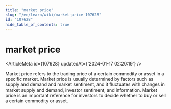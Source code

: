 ```yaml
---
title: "market price"
slug: "/en/learn/wiki/market-price-107628"
id: "107628"
hide_table_of_contents: true
---
```



# market price

<ArticleMeta id={107628} updatedAt={'2024-01-17 02:20:19'} />
<div className='border-solid border-b border-t-0 my-4 border-[var(--ifm-color-gray-300)]' />

Market price refers to the trading price of a certain commodity or asset in a specific market. Market price is usually determined by factors such as supply and demand and market sentiment, and it fluctuates with changes in market supply and demand, investor sentiment, and information. Market price is an important reference for investors to decide whether to buy or sell a certain commodity or asset.
